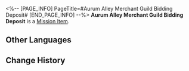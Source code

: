 <%-- [PAGE_INFO]
PageTitle=#Aurum Alley Merchant Guild Bidding Deposit#
[END_PAGE_INFO] --%>
{{Item Infobox
|id          = 140255
|image       = Item Aurum Alley Merchant Guild Bidding Deposit.png{{subst:void|<!--$UPLOAD:<<SpriteOutput/ItemFigures/140254.png>-<Item Aurum Alley Merchant Guild Bidding Deposit.png>-<Item Icons>>-->}}
|type        = Mission Item
|invCategory = Missions
|rarity      = 3
|effect      = 
|description = The most tangible achievement of the Aurum Alley revival project. It demonstrates that the Alley still has plenty of life in it.
}}
'''Aurum Alley Merchant Guild Bidding Deposit''' is a [[Mission Item]].

==Other Languages==
{{Other Languages
|en   = Aurum Alley Merchant Guild Bidding Deposit
|zhs  = 金人巷商会竞标资金
|zht  = 金人巷商會競標資金
|ja   = 金人巷商会の入札資金
|ko   = 금 조각상 거리 상회 입찰금
|es   = Depósito de licitación del gremio del Callejón Aurum
|fr   = Dépôt de garantie de la Guilde des commerçants de l'allée des Aurums
|ru   = Депозит гильдии для участия в аукционе
|th   = เงินทุนประมูลของสมาคมการค้าแห่งตรอก Aurum
|vi   = Vốn Đấu Thầu Thương Hội Phố Kim Nhân
|de   = Bieterkaution der Handelsgilde der Aurum-Allee
|id   = Dana Penawaran Milik Serikat
|pt   = Depósito de Ofertas da Guilda de Comerciantes do Beco Aurum
}}

==Change History==
{{Change History|1.3}}